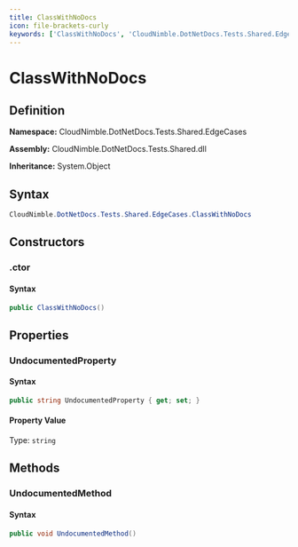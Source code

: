 ```yaml
---
title: ClassWithNoDocs
icon: file-brackets-curly
keywords: ['ClassWithNoDocs', 'CloudNimble.DotNetDocs.Tests.Shared.EdgeCases.ClassWithNoDocs', 'CloudNimble.DotNetDocs.Tests.Shared.EdgeCases', 'class', 'System.Object']
---
```


# ClassWithNoDocs

## Definition

**Namespace:** CloudNimble.DotNetDocs.Tests.Shared.EdgeCases

**Assembly:** CloudNimble.DotNetDocs.Tests.Shared.dll

**Inheritance:** System.Object

## Syntax

```csharp
CloudNimble.DotNetDocs.Tests.Shared.EdgeCases.ClassWithNoDocs
```

## Constructors

### .ctor

#### Syntax

```csharp
public ClassWithNoDocs()
```

## Properties

### UndocumentedProperty

#### Syntax

```csharp
public string UndocumentedProperty { get; set; }
```

#### Property Value

Type: `string`

## Methods

### UndocumentedMethod

#### Syntax

```csharp
public void UndocumentedMethod()
```

